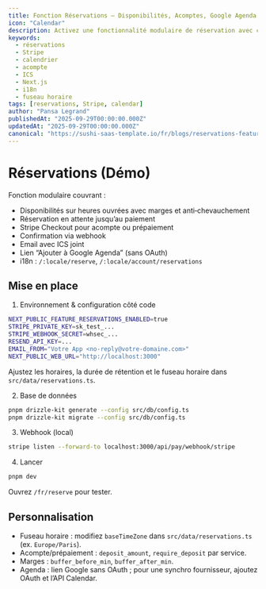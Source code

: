 ```yaml
---
title: Fonction Réservations — Disponibilités, Acomptes, Google Agenda
icon: "Calendar"
description: Activez une fonctionnalité modulaire de réservation avec créneaux ouvrés, dépôt via Stripe Checkout, confirmation webhook, pièces jointes ICS et liens Google Agenda.
keywords:
  - réservations
  - Stripe
  - calendrier
  - acompte
  - ICS
  - Next.js
  - i18n
  - fuseau horaire
tags: [reservations, Stripe, calendar]
author: "Pansa Legrand"
publishedAt: "2025-09-29T00:00:00.000Z"
updatedAt: "2025-09-29T00:00:00.000Z"
canonical: "https://sushi-saas-template.io/fr/blogs/reservations-feature"
---
```


# Réservations (Démo)

Fonction modulaire couvrant :

- Disponibilités sur heures ouvrées avec marges et anti‑chevauchement
- Réservation en attente jusqu’au paiement
- Stripe Checkout pour acompte ou prépaiement
- Confirmation via webhook
- Email avec ICS joint
- Lien “Ajouter à Google Agenda” (sans OAuth)
- i18n : `/:locale/reserve`, `/:locale/account/reservations`

## Mise en place

1) Environnement & configuration côté code

```bash
NEXT_PUBLIC_FEATURE_RESERVATIONS_ENABLED=true
STRIPE_PRIVATE_KEY=sk_test_...
STRIPE_WEBHOOK_SECRET=whsec_...
RESEND_API_KEY=...
EMAIL_FROM="Votre App <no-reply@votre-domaine.com>"
NEXT_PUBLIC_WEB_URL="http://localhost:3000"
```

Ajustez les horaires, la durée de rétention et le fuseau horaire dans `src/data/reservations.ts`.

2) Base de données

```bash
pnpm drizzle-kit generate --config src/db/config.ts
pnpm drizzle-kit migrate --config src/db/config.ts
```

3) Webhook (local)

```bash
stripe listen --forward-to localhost:3000/api/pay/webhook/stripe
```

4) Lancer

```bash
pnpm dev
```

Ouvrez `/fr/reserve` pour tester.

## Personnalisation

- Fuseau horaire : modifiez `baseTimeZone` dans `src/data/reservations.ts` (ex. `Europe/Paris`).
- Acompte/prépaiement : `deposit_amount`, `require_deposit` par service.
- Marges : `buffer_before_min`, `buffer_after_min`.
- Agenda : lien Google sans OAuth ; pour une synchro fournisseur, ajoutez OAuth et l’API Calendar.
